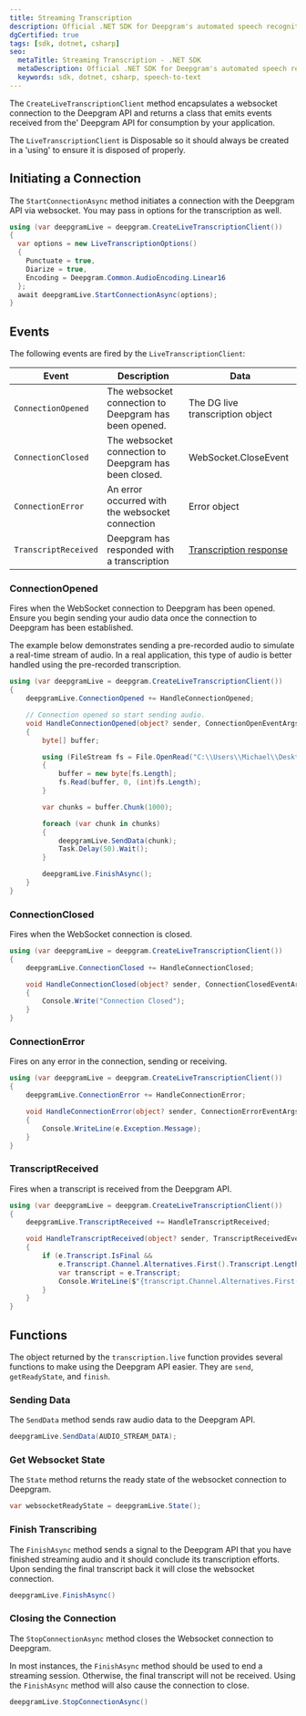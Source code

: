 ---
title: Streaming Transcription
description: Official .NET SDK for Deepgram's automated speech recognition APIs.
dgCertified: true
tags: [sdk, dotnet, csharp]
seo:
  metaTitle: Streaming Transcription - .NET SDK
  metaDescription: Official .NET SDK for Deepgram's automated speech recognition APIs.
  keywords: sdk, dotnet, csharp, speech-to-text
---

The `CreateLiveTranscriptionClient` method encapsulates a websocket connection
to the Deepgram API and returns a class that emits events received from the'
Deepgram API for consumption by your application.

<Panel type="info" title="LiveTranscriptionClient lifecycle">

The `LiveTranscriptionClient` is Disposable so it should always be created in a
'using' to ensure it is disposed of properly.

</Panel>

## Initiating a Connection

The `StartConnectionAsync` method initiates a connection with the Deepgram API via websocket. You
may pass in options for the transcription as well.

```csharp
using (var deepgramLive = deepgram.CreateLiveTranscriptionClient())
{
  var options = new LiveTranscriptionOptions()
  {
    Punctuate = true,
    Diarize = true,
    Encoding = Deepgram.Common.AudioEncoding.Linear16
  };
  await deepgramLive.StartConnectionAsync(options);
}

```

## Events

The following events are fired by the `LiveTranscriptionClient`:

| Event                | Description                                           | Data                                                                              |
| -------------------- | ----------------------------------------------------- | --------------------------------------------------------------------------------- |
| `ConnectionOpened`   | The websocket connection to Deepgram has been opened. | The DG live transcription object                                                  |
| `ConnectionClosed`   | The websocket connection to Deepgram has been closed. | WebSocket.CloseEvent                                                              |
| `ConnectionError`    | An error occurred with the websocket connection       | Error object                                                                      |
| `TranscriptReceived` | Deepgram has responded with a transcription           | [Transcription response](/api-reference/transcription/#response-schema-1) |

### ConnectionOpened

Fires when the WebSocket connection to Deepgram has been opened. Ensure you
begin sending your audio data once the connection to Deepgram has been
established.

<Panel type="info" title="Note">

The example below demonstrates sending a pre-recorded audio to simulate a
real-time stream of audio. In a real application, this type of audio is better
handled using the pre-recorded transcription.

</Panel>

```csharp
using (var deepgramLive = deepgram.CreateLiveTranscriptionClient())
{
    deepgramLive.ConnectionOpened += HandleConnectionOpened;

    // Connection opened so start sending audio.
    void HandleConnectionOpened(object? sender, ConnectionOpenEventArgs e)
    {
        byte[] buffer;

        using (FileStream fs = File.OpenRead("C:\\Users\\Michael\\Desktop\\Bueller.wav"))
        {
            buffer = new byte[fs.Length];
            fs.Read(buffer, 0, (int)fs.Length);
        }

        var chunks = buffer.Chunk(1000);

        foreach (var chunk in chunks)
        {
            deepgramLive.SendData(chunk);
            Task.Delay(50).Wait();
        }

        deepgramLive.FinishAsync();
    }
}
```

### ConnectionClosed

Fires when the WebSocket connection is closed.

```csharp
using (var deepgramLive = deepgram.CreateLiveTranscriptionClient())
{
    deepgramLive.ConnectionClosed += HandleConnectionClosed;

    void HandleConnectionClosed(object? sender, ConnectionClosedEventArgs e)
    {
        Console.Write("Connection Closed");
    }
}
```

### ConnectionError

Fires on any error in the connection, sending or receiving.

```csharp
using (var deepgramLive = deepgram.CreateLiveTranscriptionClient())
{
    deepgramLive.ConnectionError += HandleConnectionError;

    void HandleConnectionError(object? sender, ConnectionErrorEventArgs e)
    {
        Console.WriteLine(e.Exception.Message);
    }
}
```

### TranscriptReceived

Fires when a transcript is received from the Deepgram API.

```csharp
using (var deepgramLive = deepgram.CreateLiveTranscriptionClient())
{
    deepgramLive.TranscriptReceived += HandleTranscriptReceived;

    void HandleTranscriptReceived(object? sender, TranscriptReceivedEventArgs e)
    {
        if (e.Transcript.IsFinal &&
            e.Transcript.Channel.Alternatives.First().Transcript.Length > 0) {
            var transcript = e.Transcript;
            Console.WriteLine($"{transcript.Channel.Alternatives.First().Transcript}");
        }
    }
}
```

## Functions

The object returned by the `transcription.live` function provides several
functions to make using the Deepgram API easier. They are `send`,
`getReadyState`, and `finish`.

### Sending Data

The `SendData` method sends raw audio data to the Deepgram API.

```csharp
deepgramLive.SendData(AUDIO_STREAM_DATA);
```

### Get Websocket State

The `State` method returns the ready state of the websocket connection
to Deepgram.

```csharp
var websocketReadyState = deepgramLive.State();
```

### Finish Transcribing

The `FinishAsync` method sends a signal to the Deepgram API that you have finished
streaming audio and it should conclude its transcription efforts. Upon sending
the final transcript back it will close the websocket connection.

```csharp
deepgramLive.FinishAsync()
```

### Closing the Connection

The `StopConnectionAsync` method closes the Websocket connection to Deepgram.

<Panel type="warning" title="You may want FinishAsync instead.">

In most instances, the `FinishAsync` method should be used to end a streaming
session. Otherwise, the final transcript will not be received. Using the `FinishAsync`
method will also cause the connection to close.

</Panel>

> 
```csharp
deepgramLive.StopConnectionAsync()
```
